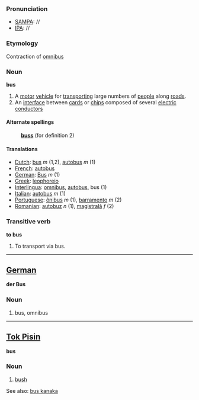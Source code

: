 ===Pronunciation===
*[[w:SAMPA|SAMPA]]: //
*[[w:IPA|IPA]]: //

===Etymology===
Contraction of [[omnibus]]

===Noun===
'''bus'''

# A [[motor]] [[vehicle]] for [[transport]]ing large numbers of [[people]] along [[road]]s.
# An [[interface]] between [[card]]s or [[chip]]s composed of several [[electric]] [[conductor]]s

====Alternate spellings====
:'''[[buss]]''' (for definition 2)

====Translations====
*[[Dutch]]: [[bus]] ''m'' (1,2), [[autobus]] ''m'' (1)
*[[French]]: [[autobus]]
*[[German]]: [[Bus#German|Bus]] ''m'' (1)
*[[Greek]]: [[leophoreio]]
*[[Interlingua]]: [[omnibus]], [[autobus]], bus (1)
*[[Italian]]: [[autobus]] ''m'' (1)
*[[Portuguese]]: [[ônibus]] ''m'' (1), [[barramento]] ''m'' (2)
*[[Romanian]]: [[autobuz]] ''n'' (1), [[magistrală]] ''f'' (2)

===Transitive verb===
'''to bus'''

# To transport via bus.

----
==[[German]]==

'''der Bus'''

===Noun===

# bus, omnibus

----
==[[Tok Pisin]]==

'''bus'''

===Noun===

# [[bush]]

See also: [[bus kanaka]]